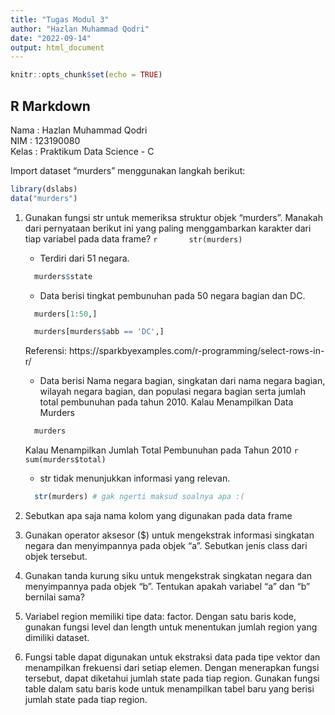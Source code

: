 ---
title: "Tugas Modul 3"
author: "Hazlan Muhammad Qodri"
date: "2022-09-14"
output: html_document
---

```{r setup, include=FALSE}
knitr::opts_chunk$set(echo = TRUE)
```

## R Markdown
Nama        : Hazlan Muhammad Qodri  
NIM         : 123190080  
Kelas       : Praktikum Data Science - C  

Import dataset “murders” menggunakan langkah berikut: 
```{r murders}
library(dslabs)
data("murders")
```

1. Gunakan fungsi str untuk memeriksa struktur objek “murders”. Manakah dari pernyataan berikut ini yang paling menggambarkan karakter dari tiap variabel pada data frame?
    ```{r}
      str(murders)
    ```
    + Terdiri dari 51 negara.
    ```{r}
      murders$state
    ```
    + Data berisi tingkat pembunuhan pada 50 negara bagian dan DC.
    ```{r}
      murders[1:50,]
    ```
    
    ```{r}
      murders[murders$abb == 'DC',]
    ```
    Referensi: https://sparkbyexamples.com/r-programming/select-rows-in-r/
    + Data berisi Nama negara bagian, singkatan dari nama negara bagian, wilayah negara bagian, dan populasi negara bagian serta jumlah total pembunuhan pada tahun 2010.
      Kalau Menampilkan Data Murders
    ```{r}
      murders
    ```
      Kalau Menampilkan Jumlah Total Pembunuhan pada Tahun 2010
    ```{r}
      sum(murders$total)
    ```
    + str tidak menunjukkan informasi yang relevan.
    ```{r}
      str(murders) # gak ngerti maksud soalnya apa :(
    ```
    
2. Sebutkan apa saja nama kolom yang digunakan pada data frame

3. Gunakan operator aksesor ($) untuk mengekstrak informasi singkatan negara dan menyimpannya pada objek “a”. Sebutkan jenis class dari objek tersebut. 

4. Gunakan tanda kurung siku untuk mengekstrak singkatan negara dan menyimpannya pada objek “b”. Tentukan apakah variabel “a” dan “b” bernilai sama?

5. Variabel region memiliki tipe data: factor. Dengan satu baris kode, gunakan fungsi level dan length untuk menentukan jumlah region yang dimiliki dataset.

6. Fungsi table dapat digunakan untuk ekstraksi data pada tipe vektor dan menampilkan frekuensi dari setiap elemen. Dengan menerapkan fungsi tersebut, dapat diketahui jumlah state pada tiap region. Gunakan fungsi table dalam satu baris kode untuk menampilkan tabel baru yang berisi jumlah state pada tiap region. 

